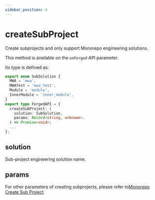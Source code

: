 ```yaml
---
sidebar_position: 4
---
```


# createSubProject

Create subprojects and only support Monorepo engineering solutions.

This method is available on the `onForged` API parameter.

Its type is defined as:

```ts
export enum SubSolution {
  MWA = 'mwa',
  MWATest = 'mwa_test',
  Module = 'module',
  InnerModule = 'inner_module',
}
export type ForgedAPI = {
  createSubProject: (
    solution: SubSolution,
    params: Record<string, unknown>,
  ) => Promise<void>;
  ...
};
```

## solution

Sub-project engineering solution name.

## params

For other parameters of creating subprojects, please refer to[Monorepo Create Sub Project](/guides/topic-detail/generator/config/monorepo).
